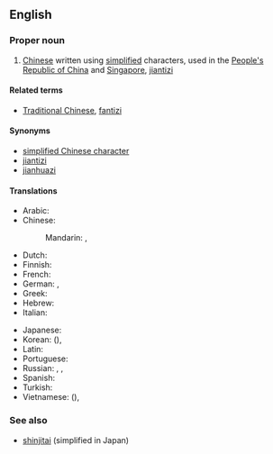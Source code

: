 {{wikipedia|Simplified Chinese character}}
==English==

===Proper noun===
{{en-proper noun|sg=[[simplified|Simplified]] [[Chinese]]}}

# [[Chinese]] written using [[simplified]] characters, used in the [[People's Republic of China]] and [[Singapore]], [[jiantizi]]

====Related terms====
* [[Traditional Chinese]], [[fantizi]]

====Synonyms====
* [[simplified Chinese character]]
* [[jiantizi]]
* [[jianhuazi]]

====Translations====
{{trans-top|Chinese written using simplified characters}}
* Arabic: {{t|ar|حروف صينية مبسطة|m|p|tr=Huruuf Siníyya mubássaTa}}
* Chinese:
*: Mandarin: {{t-|cmn|簡體字|sc=Hani}},  {{t-|cmn|简体字|tr=jiǎntǐzì|sc=Hani}}
* Dutch: {{t|nl|vereenvoudigd Chinees}}
* Finnish: {{t|fi|yksinkertaistettu kiina}}
* French: {{t|fr|chinois simplifié|m}}
* German: {{t|de|vereinfachtes Chinesisch|n}},  {{t|de|Kurzzeichen|n}}
* Greek: {{t|el|τα απλουστευμένα κινέζικα|tr=ta aplousteuména kinézika}}
* Hebrew: {{t|he|סינית מפושטת}}
* Italian: {{t+|it|cinese semplificato|m}}
{{trans-mid}}
* Japanese: {{t+|ja|簡体字|tr=かんたいじ, kantaiji}}
* Korean: {{t|ko|간체자|tr=gancheja|sc=Hang}} ({{t+|ko|簡體字|sc=Hani}}),  {{t|ko|간결체 한자|tr=gangyeolche hanja|sc=Hang}}
* Latin: {{t|la|lingua sinica simplificata|f}}
* Portuguese: {{t|pt|chinês simplificado|m}}
* Russian: {{t|ru|упрощённый китайский|m|tr=uproščónnyj kitáyskij}},  {{t|ru|упрощённый иероглиф|m|tr=uproščónnyj ieróglif}},  {{t|ru|цзяньтицзы|m|tr=czjan'tíczy}} {{indeclinable}}
* Spanish: {{t|es|chino simplificado|m}}
* Turkish: {{t|tr|Basitleştirilmiş Çince}}
* Vietnamese: {{t|vi|giản thể tự|xs=Vietnamese}} ({{t-|vi|簡體字|sc=Hani|xs=Vietnamese}}),  {{t|vi|trung văn giản thể|xs=Vietnamese}}
{{trans-bottom}}

===See also===
* [[shinjitai]] (simplified in Japan)